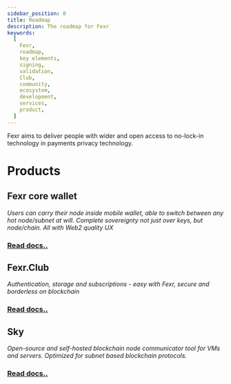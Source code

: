 ```yaml
---
sidebar_position: 0
title: Roadmap
description: The roadmap for Fexr
keywords:
  [
    Fexr,
    roadmap,
    key elements,
    signing,
    validation,
    Club,
    community,
    ecosystem,
    development,
    services,
    product,
  ]
---
```



Fexr aims to deliver people with wider and open access to no-lock-in technology in payments privacy technology. 

<Timeline />

# Products

## Fexr core wallet

*Users can carry their node inside mobile wallet, able to switch between any hot node/subnet at will. Complete sovereignty not just over keys, but node/chain. All with Web2 quality UX*

### [Read docs..](/developers/core)

## Fexr.Club

*Authentication, storage and subscriptions - easy with Fexr, secure and borderless on blockchain*

### [Read docs..](/developers/club)

## Sky

*Open-source and self-hosted blockchain node communicator tool for VMs and servers. Optimized for subnet based blockchain protocols.*

### [Read docs..](/developers/sky)